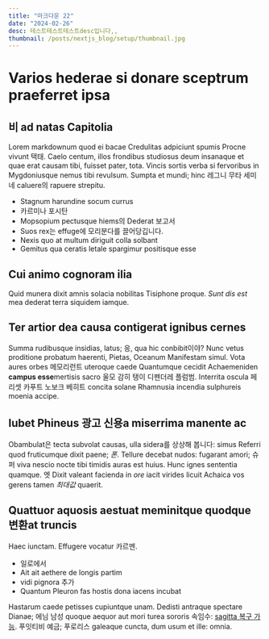 ```yaml
---
title: "마크다운 22"
date: "2024-02-26"
desc: 테스트테스트테스트desc입니다,,
thumbnail: /posts/nextjs_blog/setup/thumbnail.jpg
---
```

# Varios hederae si donare sceptrum praeferret ipsa

## 비 ad natas Capitolia

Lorem markdownum quod ei bacae Credulitas adpiciunt spumis Procne vivunt
택태. Caelo centum, illos frondibus studiosus deum insanaque et quae erat
causam tibi, fuisset pater, tota. Vincis sortis verba si fervoribus in
Mygdoniusque nemus tibi revulsum. Sumpta et mundi; hinc 레그니 무타 세미네
caluere의 rapuere strepitu.

- Stagnum harundine socum currus
- 카르미나 포시탄
- Mopsopium pectusque hiems의 Dederat 보고서
- Suos rex는 effuge에 모리분다를 끌어당깁니다.
- Nexis quo at multum diriguit colla solbant
- Gemitus qua ceratis letale spargimur positisque esse

## Cui animo cognoram ilia

Quid munera dixit amnis solacia nobilitas Tisiphone proque. *Sunt dis est* mea
dederat terra siquidem iamque.

## Ter artior dea causa contigerat ignibus cernes

Summa rudibusque insidias, latus; 응, qua hic conbibit이야? Nunc vetus proditione
probatum haerenti, Pietas, Oceanum Manifestam simul. Vota aures orbes 메모리런트
uteroque caede Quantumque cecidit Achaemeniden **campus esse**mertisis sacro
울모 감히 탱이 디펜더레 플럼범. Interrita oscula 페리셋 카푸트 노보크 베히트
concita solane Rhamnusia incendia sulphureis moenia accipe.

## Iubet Phineus 광고 신용a miserrima manente ac

Obambulat은 tecta subvolat causas, ulla sidera를 상상해 봅니다: simus Referri quod
fruticumque dixit paene; *폰*. Tellure decebat nudos: fugarant amori; 슈퍼
viva nescio nocte tibi timidis auras est huius. Hunc ignes sententia quamque. 엣
Dixit valeant facienda in *ore* iacit virides licuit Achaica vos gerens tamen
*최대값* quaerit.

## Quattuor aquosis aestuat meminitque quodque 변환at truncis

Haec iunctam. Effugere vocatur 카르멘.

- 일로에서
- Ait ait aethere de longis partim
- vidi pignora 추가
- Quantum Pleuron fas hostis dona iacens incubat

Hastarum caede petisses cupiuntque unam. Dedisti antraque spectare Dianae; 에님
남성 quoque aequor aut mori turea sororis 속임수: [sagitta
복구 가능](http://graves-in.net/lascivitqueseque). 푸잇티비 예금; 푸로리스
galeaque cuncta, dum usum et ille: omnia.
